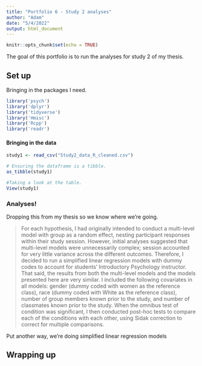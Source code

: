 ```yaml
---
title: "Portfolio 6 - Study 2 analyses"
author: "Adam"
date: "5/4/2022"
output: html_document
---
```


```r
knitr::opts_chunk$set(echo = TRUE)
```

The goal of this portfolio is to run the analyses for study 2 of my thesis. 

## Set up

Bringing in the packages I need.

```r
library('psych')
library('dplyr')
library('tidyverse')
library('Hmisc')
library('Rcpp')
library('readr')
```


#### Bringing in the data

```r
study1 <- read_csv("Study2_data_R_cleaned.csv")

# Ensuring the dataframe is a tibble.
as_tibble(study1)

#Taking a look at the table.
View(study1)
```



### Analyses!

Dropping this from my thesis so we know where we're going.

>For each hypothesis, I had originally intended to conduct a multi-level model with group as a random effect, nesting participant responses within their study session. However, initial analyses suggested that multi-level models were unnecessarily complex; session accounted for very little variance across the different outcomes. Therefore, I decided to run a simplified linear regression models with dummy codes to account for students’ Introductory Psychology instructor.  That said, the results from both the multi-level models and the models presented here are very similar. I included the following covariates in all models: gender (dummy coded with women as the reference class), race (dummy coded with White as the reference class), number of group members known prior to the study, and number of classmates known prior to the study. When the omnibus test of condition was significant, I then conducted post-hoc tests to compare each of the conditions with each other, using Sidak correction to correct for multiple comparisons.

Put another way, we're doing simplified linear regression models 


## Wrapping up
